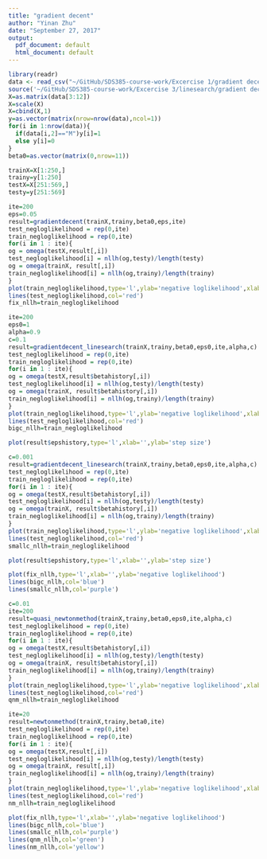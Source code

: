 ```yaml
---
title: "gradient decent"
author: "Yinan Zhu"
date: "September 27, 2017"
output:
  pdf_document: default
  html_document: default
---
```


```r
library(readr)
data <- read_csv("~/GitHub/SDS385-course-work/Excercise 1/gradient decent/wdbc.csv",col_names = FALSE)
source('~/GitHub/SDS385-course-work/Excercise 3/linesearch/gradient decent functions.R')
X=as.matrix(data[3:12])
X=scale(X)
X=cbind(X,1)
y=as.vector(matrix(nrow=nrow(data),ncol=1))
for(i in 1:nrow(data)){
  if(data[i,2]=="M")y[i]=1
  else y[i]=0
}
beta0=as.vector(matrix(0,nrow=11))

trainX=X[1:250,]
trainy=y[1:250]
testX=X[251:569,]
testy=y[251:569]
```


```r
ite=200
eps=0.05
result=gradientdecent(trainX,trainy,beta0,eps,ite)
test_negloglikelihood = rep(0,ite)
train_negloglikelihood = rep(0,ite)
for(i in 1 : ite){
og = omega(testX,result[,i])
test_negloglikelihood[i] = nllh(og,testy)/length(testy)
og = omega(trainX, result[,i])
train_negloglikelihood[i] = nllh(og,trainy)/length(trainy)
}
plot(train_negloglikelihood,type='l',ylab='negative loglikelihood',xlab='',sub='gradient search eps=0.05')
lines(test_negloglikelihood,col='red')
fix_nllh=train_negloglikelihood
```

```r
ite=200
eps0=1
alpha=0.9
c=0.1
result=gradientdecent_linesearch(trainX,trainy,beta0,eps0,ite,alpha,c)
test_negloglikelihood = rep(0,ite)
train_negloglikelihood = rep(0,ite)
for(i in 1 : ite){
og = omega(testX,result$betahistory[,i])
test_negloglikelihood[i] = nllh(og,testy)/length(testy)
og = omega(trainX, result$betahistory[,i])
train_negloglikelihood[i] = nllh(og,trainy)/length(trainy)
}
plot(train_negloglikelihood,type='l',ylab='negative loglikelihood',xlab='',sub='gradient search backtracking c=0.1')
lines(test_negloglikelihood,col='red')
bigc_nllh=train_negloglikelihood
```
```r
plot(result$epshistory,type='l',xlab='',ylab='step size')
```
```r
c=0.001
result=gradientdecent_linesearch(trainX,trainy,beta0,eps0,ite,alpha,c)
test_negloglikelihood = rep(0,ite)
train_negloglikelihood = rep(0,ite)
for(i in 1 : ite){
og = omega(testX,result$betahistory[,i])
test_negloglikelihood[i] = nllh(og,testy)/length(testy)
og = omega(trainX, result$betahistory[,i])
train_negloglikelihood[i] = nllh(og,trainy)/length(trainy)
}
plot(train_negloglikelihood,type='l',ylab='negative loglikelihood',xlab='',sub='gradient search backtracking c=0.001')
lines(test_negloglikelihood,col='red')
smallc_nllh=train_negloglikelihood
```
```r
plot(result$epshistory,type='l',xlab='',ylab='step size')
```
```r
plot(fix_nllh,type='l',xlab='',ylab='negative loglikelihood')
lines(bigc_nllh,col='blue')
lines(smallc_nllh,col='purple')
```
```r
c=0.01
ite=200
result=quasi_newtonmethod(trainX,trainy,beta0,eps0,ite,alpha,c)
test_negloglikelihood = rep(0,ite)
train_negloglikelihood = rep(0,ite)
for(i in 1 : ite){
og = omega(testX,result$betahistory[,i])
test_negloglikelihood[i] = nllh(og,testy)/length(testy)
og = omega(trainX, result$betahistory[,i])
train_negloglikelihood[i] = nllh(og,trainy)/length(trainy)
}
plot(train_negloglikelihood,type='l',ylab='negative loglikelihood',xlab='',sub='quasi newton method')
lines(test_negloglikelihood,col='red')
qnm_nllh=train_negloglikelihood
```

```r
ite=20
result=newtonmethod(trainX,trainy,beta0,ite)
test_negloglikelihood = rep(0,ite)
train_negloglikelihood = rep(0,ite)
for(i in 1 : ite){
og = omega(testX,result[,i])
test_negloglikelihood[i] = nllh(og,testy)/length(testy)
og = omega(trainX, result[,i])
train_negloglikelihood[i] = nllh(og,trainy)/length(trainy)
}
plot(train_negloglikelihood,type='l',ylab='negative loglikelihood',xlab='',sub='newton method')
lines(test_negloglikelihood,col='red')
nm_nllh=train_negloglikelihood
```

```r
plot(fix_nllh,type='l',xlab='',ylab='negative loglikelihood')
lines(bigc_nllh,col='blue')
lines(smallc_nllh,col='purple')
lines(qnm_nllh,col='green')
lines(nm_nllh,col='yellow')
```
